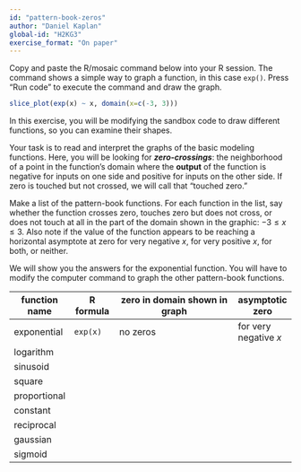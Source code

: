 ```yaml
---
id: "pattern-book-zeros"
author: "Daniel Kaplan"
global-id: "H2KG3"
exercise_format: "On paper"
---
```


Copy and paste the R/mosaic command below into your R session. The command shows a simple way to graph a function, in this case `exp()`. Press "Run code" to execute the command and draw the graph.

```r
slice_plot(exp(x) ~ x, domain(x=c(-3, 3)))
```

In this exercise, you will be modifying the sandbox code to draw different functions, so you can examine their shapes.

Your task is to read and interpret the graphs of the basic modeling functions. Here, you will be looking for ***zero-crossings***: the neighborhood of a point in the function's domain where the **output** of the function is negative for inputs on one side and positive for inputs on the other side. If zero is touched but not crossed, we will call that "touched zero."

Make a list of the pattern-book functions. For each function in the list, say whether the function crosses zero, touches zero but does not cross, or does not touch at all in the part of the domain shown in the graphic: $-3 \leq x \leq 3$. Also note if the value of the function appears to be reaching a horizontal asymptote at zero for very negative $x$, for very positive $x$, for both, or neither.

We will show you the answers for the exponential function. You will have to modify the computer command to graph the other pattern-book functions.

::: {.column-page-inset-right}
function name | R formula  | zero in domain shown in graph | asymptotic zero
--------------|------------|-------------------------------|--------------
exponential   | `exp(x)`   | no zeros                      | for very negative $x$
logarithm     |
sinusoid      |
square        |
proportional  |
constant      |
reciprocal    |
gaussian      |
sigmoid       |
:::


